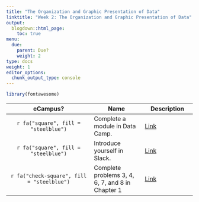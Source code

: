 ```yaml
---
title: "The Organization and Graphic Presentation of Data"
linktitle: "Week 2: The Organization and Graphic Presentation of Data"
output:
  blogdown::html_page:
    toc: true
menu:
  due:
    parent: Due?
    weight: 2
type: docs
weight: 1
editor_options: 
  chunk_output_type: console
---
```


```r
library(fontawesome)
```


eCampus? | Name | Description
:---: | --- | --- |
`r fa("square", fill = "steelblue")` | Complete a module in Data Camp.  |  [Link](/lesson/02-lesson/#data-camp-1)
`r fa("square", fill = "steelblue")` | Introduce yourself in Slack.  |  [Link](/assignment/01-assignment/#class-slack-account-access-1)
`r fa("check-square", fill = "steelblue")` | Complete problems 3, 4, 6, 7, and 8 in Chapter 1  |  [Link](/assignment/02-assignment/#qualtrics-1)
